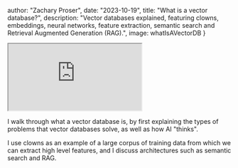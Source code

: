 

  author: "Zachary Proser",
  date: "2023-10-19",
  title: "What is a vector database?",
  description: "Vector databases explained, featuring clowns, embeddings, neural networks, feature extraction, semantic search and Retrieval Augmented Generation (RAG).",
  image: whatIsAVectorDB
}


<iframe 
  className="youtube-video"
  src="https://www.youtube.com/embed/wc3Lh-eiNBM" 
  title="YouTube video player" 
  allow="fullscreen;">
</iframe>
 
I walk through what a vector database is, by first explaining the types of problems that vector databases solve, as well as how AI "thinks". 

I use clowns as an example of a large corpus of training data from which we can extract high level features, and I discuss architectures such as 
semantic search and RAG.
